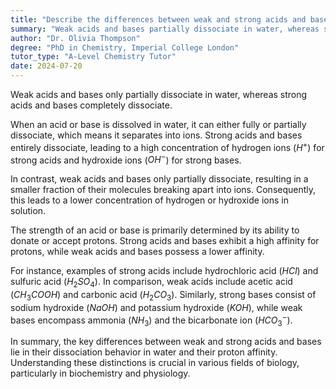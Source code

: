 ```yaml
---
title: "Describe the differences between weak and strong acids and bases"
summary: "Weak acids and bases partially dissociate in water, whereas strong acids and bases completely dissociate, affecting their reactivity and strength in chemical reactions."
author: "Dr. Olivia Thompson"
degree: "PhD in Chemistry, Imperial College London"
tutor_type: "A-Level Chemistry Tutor"
date: 2024-07-20
---
```


Weak acids and bases only partially dissociate in water, whereas strong acids and bases completely dissociate.

When an acid or base is dissolved in water, it can either fully or partially dissociate, which means it separates into ions. Strong acids and bases entirely dissociate, leading to a high concentration of hydrogen ions ($H^+$) for strong acids and hydroxide ions ($OH^-$) for strong bases.

In contrast, weak acids and bases only partially dissociate, resulting in a smaller fraction of their molecules breaking apart into ions. Consequently, this leads to a lower concentration of hydrogen or hydroxide ions in solution.

The strength of an acid or base is primarily determined by its ability to donate or accept protons. Strong acids and bases exhibit a high affinity for protons, while weak acids and bases possess a lower affinity.

For instance, examples of strong acids include hydrochloric acid ($HCl$) and sulfuric acid ($H_2SO_4$). In comparison, weak acids include acetic acid ($CH_3COOH$) and carbonic acid ($H_2CO_3$). Similarly, strong bases consist of sodium hydroxide ($NaOH$) and potassium hydroxide ($KOH$), while weak bases encompass ammonia ($NH_3$) and the bicarbonate ion ($HCO_3^-$).

In summary, the key differences between weak and strong acids and bases lie in their dissociation behavior in water and their proton affinity. Understanding these distinctions is crucial in various fields of biology, particularly in biochemistry and physiology.
    